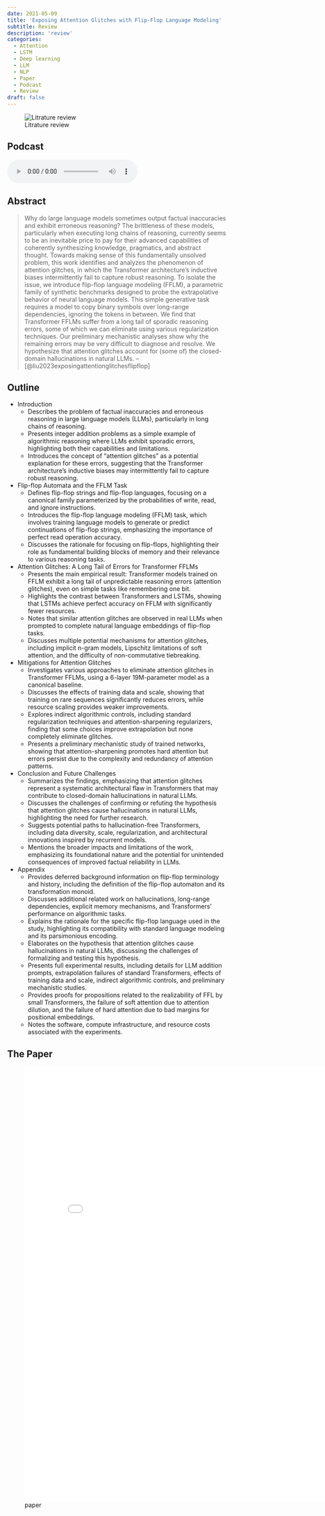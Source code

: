 ```yaml
---
date: 2021-05-09
title: 'Exposing Attention Glitches with Flip-Flop Language Modeling'
subtitle: Review
description: 'review'
categories:
  - Attention
  - LSTM
  - Deep learning
  - LLM
  - NLP 
  - Paper
  - Podcast
  - Review
draft: false
---
```


![Litrature review](/images/literature-review-open-book.jpg){.column-margin}


## Podcast

<audio controls="1"><source src="podcast.mp3" type="audio/mpeg"></audio>



## Abstract

> Why do large language models sometimes output factual inaccuracies and exhibit erroneous reasoning? The brittleness of these models, particularly when executing long chains of reasoning, currently seems to be an inevitable price to pay for their advanced capabilities of coherently synthesizing knowledge, pragmatics, and abstract thought. Towards making sense of this fundamentally unsolved problem, this work identifies and analyzes the phenomenon of attention glitches, in which the Transformer architecture’s inductive biases intermittently fail to capture robust reasoning. To isolate the issue, we introduce flip-flop language modeling (FFLM), a parametric family of synthetic benchmarks designed to probe the extrapolative behavior of neural language models. This simple generative task requires a model to copy binary symbols over long-range dependencies, ignoring the tokens in between. We find that Transformer FFLMs suffer from a long tail of sporadic reasoning errors, some of which we can eliminate using various regularization techniques. Our preliminary mechanistic analyses show why the remaining errors may be very difficult to diagnose and resolve. We hypothesize that attention glitches account for (some of) the closed-domain hallucinations in natural LLMs. -- [@liu2023exposingattentionglitchesflipflop]

## Outline

- Introduction
    - Describes the problem of factual inaccuracies and erroneous reasoning in large language models (LLMs), particularly in long chains of reasoning.
    - Presents integer addition problems as a simple example of algorithmic reasoning where LLMs exhibit sporadic errors, highlighting both their capabilities and limitations.
    - Introduces the concept of "attention glitches" as a potential explanation for these errors, suggesting that the Transformer architecture's inductive biases may intermittently fail to capture robust reasoning.
- Flip-flop Automata and the FFLM Task
    - Defines flip-flop strings and flip-flop languages, focusing on a canonical family parameterized by the probabilities of write, read, and ignore instructions.
    - Introduces the flip-flop language modeling (FFLM) task, which involves training language models to generate or predict continuations of flip-flop strings, emphasizing the importance of perfect read operation accuracy.
    - Discusses the rationale for focusing on flip-flops, highlighting their role as fundamental building blocks of memory and their relevance to various reasoning tasks.
- Attention Glitches: A Long Tail of Errors for Transformer FFLMs
    - Presents the main empirical result: Transformer models trained on FFLM exhibit a long tail of unpredictable reasoning errors (attention glitches), even on simple tasks like remembering one bit.
    - Highlights the contrast between Transformers and LSTMs, showing that LSTMs achieve perfect accuracy on FFLM with significantly fewer resources.
    - Notes that similar attention glitches are observed in real LLMs when prompted to complete natural language embeddings of flip-flop tasks.
    - Discusses multiple potential mechanisms for attention glitches, including implicit n-gram models, Lipschitz limitations of soft attention, and the difficulty of non-commutative tiebreaking.
- Mitigations for Attention Glitches
    - Investigates various approaches to eliminate attention glitches in Transformer FFLMs, using a 6-layer 19M-parameter model as a canonical baseline.
    - Discusses the effects of training data and scale, showing that training on rare sequences significantly reduces errors, while resource scaling provides weaker improvements.
    - Explores indirect algorithmic controls, including standard regularization techniques and attention-sharpening regularizers, finding that some choices improve extrapolation but none completely eliminate glitches.
    - Presents a preliminary mechanistic study of trained networks, showing that attention-sharpening promotes hard attention but errors persist due to the complexity and redundancy of attention patterns.
- Conclusion and Future Challenges
    - Summarizes the findings, emphasizing that attention glitches represent a systematic architectural flaw in Transformers that may contribute to closed-domain hallucinations in natural LLMs.
    - Discusses the challenges of confirming or refuting the hypothesis that attention glitches cause hallucinations in natural LLMs, highlighting the need for further research.
    - Suggests potential paths to hallucination-free Transformers, including data diversity, scale, regularization, and architectural innovations inspired by recurrent models.
    - Mentions the broader impacts and limitations of the work, emphasizing its foundational nature and the potential for unintended consequences of improved factual reliability in LLMs.
- Appendix
    - Provides deferred background information on flip-flop terminology and history, including the definition of the flip-flop automaton and its transformation monoid.
    - Discusses additional related work on hallucinations, long-range dependencies, explicit memory mechanisms, and Transformers' performance on algorithmic tasks.
    - Explains the rationale for the specific flip-flop language used in the study, highlighting its compatibility with standard language modeling and its parsimonious encoding.
    - Elaborates on the hypothesis that attention glitches cause hallucinations in natural LLMs, discussing the challenges of formalizing and testing this hypothesis.
    - Presents full experimental results, including details for LLM addition prompts, extrapolation failures of standard Transformers, effects of training data and scale, indirect algorithmic controls, and preliminary mechanistic studies.
    - Provides proofs for propositions related to the realizability of FFL by small Transformers, the failure of soft attention due to attention dilution, and the failure of hard attention due to bad margins for positional embeddings.
    - Notes the software, compute infrastructure, and resource costs associated with the experiments.


## The Paper

![paper](./paper.pdf){.col-page width=800px height=1000px group="slides"}

